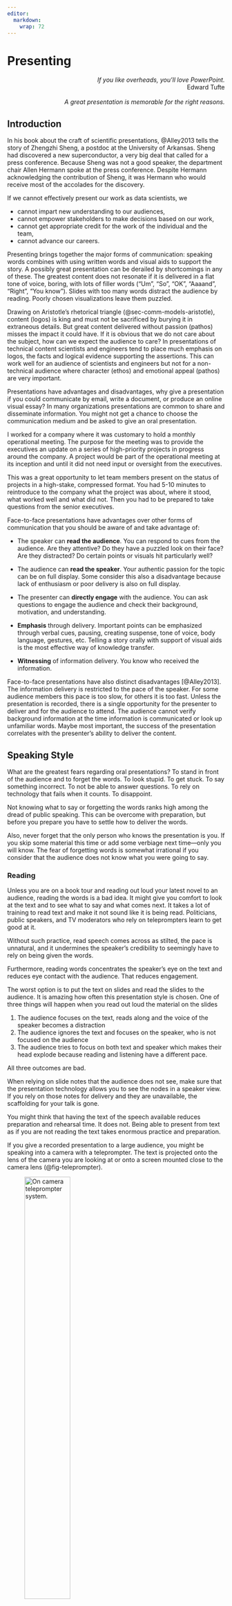 ```yaml
---
editor: 
  markdown: 
    wrap: 72
---
```


<style>
.flushright {
   text-align: right;
}
</style>

# Presenting {#sec-presenting}

:::: {.callout-tip title="Quote"}
::: {.flushright data-latex=""}
*If you like overheads, you'll love PowerPoint.*\
Edward Tufte\
\
*A great presentation is memorable for the right reasons.*
:::
::::

## Introduction

In his book about the craft of scientific presentations, @Alley2013
tells the story of Zhengzhi Sheng, a postdoc at the University of
Arkansas. Sheng had discovered a new superconductor, a very big deal
that called for a press conference. Because Sheng was not a good
speaker, the department chair Allen Hermann spoke at the press
conference. Despite Hermann acknowledging the contribution of Sheng, it
was Hermann who would receive most of the accolades for the discovery.

If we cannot effectively present our work as data scientists, we

-   cannot impart new understanding to our audiences,
-   cannot empower stakeholders to make decisions based on our work,
-   cannot get appropriate credit for the work of the individual and the
    team,
-   cannot advance our careers.

Presenting brings together the major forms of communication: speaking words
combines with using written words and visual aids to support the story. A 
possibly great presentation can be derailed by shortcomings in any of these. 
The greatest content does not resonate if it is delivered in a flat tone of
voice, boring, with lots of filler words ("Um", "So", "OK", "Aaaand", "Right", 
"You know"). Slides with too many words distract the audience by reading. Poorly
chosen visualizations leave them puzzled.

Drawing on Aristotle's rhetorical triangle (@sec-comm-models-aristotle),
content (logos) is king and must not be sacrificed by burying it in
extraneous details. But great content delivered without passion (pathos)
misses the impact it could have. If it is obvious that we do not care
about the subject, how can we expect the audience to care? In
presentations of technical content scientists and engineers tend to
place much emphasis on logos, the facts and logical evidence supporting
the assertions. This can work well for an audience of scientists and
engineers but not for a non-technical audience where character (ethos)
and emotional appeal (pathos) are very important.

Presentations have advantages and disadvantages, why give a presentation
if you could communicate by email, write a document, or produce an
online visual essay? In many organizations presentations are common to
share and disseminate information. You might not get a chance to choose
the communication medium and be asked to give an oral presentation.

::: {.callout-note title="Personal Experience" collapse="true"}
I worked for a company where it was customary to hold a monthly
operational meeting. The purpose for the meeting was to provide the
executives an update on a series of high-priority projects in progress
around the company. A project would be part of the operational meeting
at its inception and until it did not need input or oversight from the
executives.

This was a great opportunity to let team members present on the status
of projects in a high-stake, compressed format. You had 5-10 minutes to
reintroduce to the company what the project was about, where it stood,
what worked well and what did not. Then you had to be prepared to take
questions from the senior executives.
:::

Face-to-face presentations have advantages over other forms of
communication that you should be aware of and take advantage of:

-   The speaker can **read the audience**. You can respond to cues from
    the audience. Are they attentive? Do they have a puzzled look on
    their face? Are they distracted? Do certain points or visuals hit
    particularly well?

-   The audience can **read the speaker**. Your authentic passion for
    the topic can be on full display. Some consider this also a
    disadvantage because lack of enthusiasm or poor delivery is also on
    full display.

-   The presenter can **directly engage** with the audience. You can ask
    questions to engage the audience and check their background,
    motivation, and understanding.

-   **Emphasis** through delivery. Important points can be emphasized
    through verbal cues, pausing, creating suspense, tone of voice, body
    language, gestures, etc. Telling a story orally with support of
    visual aids is the most effective way of knowledge transfer.

-   **Witnessing** of information delivery. You know who received the
    information.

Face-to-face presentations have also distinct disadvantages
[@Alley2013]. The information delivery is restricted to the pace of the
speaker. For some audience members this pace is too slow, for others it
is too fast. Unless the presentation is recorded, there is a single
opportunity for the presenter to deliver and for the audience to attend.
The audience cannot verify background information at the time
information is communicated or look up unfamiliar words. Maybe most
important, the success of the presentation correlates with the
presenter's ability to deliver the content.

## Speaking Style

What are the greatest fears regarding oral presentations? To stand in
front of the audience and to forget the words. To look stupid. To get
stuck. To say something incorrect. To not be able to answer questions.
To rely on technology that fails when it counts. To disappoint.

Not knowing what to say or forgetting the words ranks high among the
dread of public speaking. This can be overcome with preparation, but
before you prepare you have to settle how to deliver the words.

Also, never forget that the only person who knows the presentation is
you. If you skip some material this time or add some verbiage next
time---only you will know. The fear of forgetting words is somewhat
irrational if you consider that the audience does not know what you were
going to say.

### Reading

Unless you are on a book tour and reading out loud your latest novel to
an audience, reading the words is a bad idea. It might give you comfort
to look at the text and to see what to say and what comes next. It takes
a lot of training to read text and make it not sound like it is being
read. Politicians, public speakers, and TV moderators who rely on
teleprompters learn to get good at it.

Without such practice, read speech comes across as stilted, the pace is
unnatural, and it undermines the speaker's credibility to seemingly have
to rely on being given the words.

Furthermore, reading words concentrates the speaker's eye on the text
and reduces eye contact with the audience. That reduces engagement.

The worst option is to put the text on slides and read the slides to the
audience. It is amazing how often this presentation style is chosen. One
of three things will happen when you read out loud the material on the
slides

1.  The audience focuses on the text, reads along and the voice of the
    speaker becomes a distraction
2.  The audience ignores the text and focuses on the speaker, who is not
    focused on the audience
3.  The audience tries to focus on both text and speaker which makes
    their head explode because reading and listening have a different
    pace.

All three outcomes are bad.

When relying on slide notes that the audience does not see, make sure
that the presentation technology allows you to see the nodes in a
speaker view. If you rely on those notes for delivery and they are
unavailable, the scaffolding for your talk is gone.

You might think that having the text of the speech available reduces
preparation and rehearsal time. It does not. Being able to present from
text as if you are not reading the text takes enormous practice and
preparation.

::: callout-tip
If you give a recorded presentation to a large audience, you might be
speaking into a camera with a teleprompter. The text is projected onto
the lens of the camera you are looking at or onto a screen mounted close
to the camera lens (@fig-teleprompter).

![On camera teleprompter
system.](images/teleprompter.png){#fig-teleprompter
fig-align="center" width="50%"}

This is a particularly difficult setup. You have a limited field of
vision, you have to look into the camera, you are also looking at the
text you need to deliver, and you have to deliver it as if you are not
reading.

A device that helps make the delivery more natural is to not look
directly at the text and to not stare directly at the camera, but to
move your eyes around the edges of the camera. This appears to the
audience on the other side of the camera as if you are looking around
the room. While looking at the bottom frame, then the side frame, then
the top frame, and the bottom frame again, you can glance at the words
on the teleprompter. Then *all* you have to do is deliver those words as
if you had not read them.
:::

### Memorization

On the other spectrum from relying on seeing the actual text of the
speech is memorization of the speech. This delivery style has advantages
and disadvantages too.

Like reading, the text is precise and identical every time the speech is
given. The speaker seems immediately credible for their recall of
complex material. They appear to *really know their stuff*.

However, speaking from memory comes with pitfalls. What if you do not
remember the words? The environment in which you memorize and rehearse
is likely very different from the environment in which you deliver the
presentation. When your body floods with adrenaline at the beginning of
the speech, bright lights are shining in your eyes, and all eyes are on
you, will you remember every word?

When speaking from memory, the pace can be unnatural and the speech can
appear too rehearsed and fake. An audience question can throw you off,
there is no opportunity to make adjustments to the speech on the fly.

### Off the Cuff

Also known as **impromptu** speech, you are delivering without
preparation and without additional aids such as notes, cue cards,
comfort monitors, or teleprompters.

Impromptu speech is the polar opposite of reading text. You are
freewheeling it. The material is flexible and can be adjusted on the
fly, it will be (slightly) different every time. There is typically no
outline unless the impromptu speech provides it as part of the oratory.
The audience might not be sure where you are going.

The potential for disaster is high with this delivery form.

### Extemporaneous Speech

**Extemporaneous** speaking simply means delivering a well-rehearsed
speech without memorizing every word based on an outline of the
material. It is the speaking style we recommend you should adopt.

When speaking extemporaneously, the pace and delivery is natural and the
content is similar but not identical. The audience knows the outline of
the talk and understands the broad strokes. You can adjust the pace and
wording on the fly if necessary.

Speaking extemporaneously takes much practice and preparation. You
commit to memory the outline of the talk and generate the words on the
spot, even under pressure. Cue cards or notes can help you keep track of
the outline and important points you need to make, without providing the
exact wording.

When using slides, only a small fraction of the text appears on the
slides. The slide content helps both speaker and audience to follow the
organization of the talk.

When using note cards, leave them in your pocket or at the podium. Do
not carry them around and look at them. This undermines the credibility
of the speaker. It is OK to silently look at the notes, but while
speaking to the audience the notes should be out of the way.

::: {.callout-note title="Personal Experience" collapse="true"}
I attended a presentation by noted journalist and biographer Walter
Isaacson some years ago. He presented on one of his latest book
"Innovators", a book about the creation of computing and the internet.
It was a great speech---I think.

He had notes written out in longhand and just before stepping on stage
he slipped them into the inside pocket of his jacket. Or so he thought.
He had missed the pocket and the pages were now held by only friction
between the two sides of the jacket. As he moved around the stage the
pages tried more and more to to escape from the jacket. The audience was
captivated, following the journey of the note pages, until they finally
dropped to the floor. That is all I remember from the speech.
:::

------------------------------------------------------------------------

An end-to-end presentation can involve multiple delivery styles. The
overall style can be extemporaneous but you might choose to memorize the
first few sentences and the end. You can show and read quotes to make
sure they are quoted precisely. When answering questions you use
impromptu speech.

### Preparation and Rehearsal

::: {.callout-note title="Personal Experience" collapse="true"}
I was scheduled to give a 11-minute presentation about artificial
intelligence from the main stage of a large user conference to about
5,000 attendees. In preparing for the talk I was informed that several
comfort monitors would be mounted near the edge of the stage; someone
would scroll the text of my speech from the production area (essentially
teleprompters).

The speech was made more complex because I decided to give it while
roaming back and forth across the stage on a hands-free [Segway
Ninebot](https://store.segway.com/ninebot-s2). This was symbolic of
being assisted by technology---we are driving it, it is not driving us.
Clever, eh?

I prepared for the talk by rehearsing it on the 45-minute loop walking
around a lake in the neighborhood. I could fit three to four deliveries
into a loop every other day. Rehearsing meant speaking it out loud,
folks were probably scratching their head when they saw me talking
loudly about artificial intelligence while exercising.

Separately, I practiced on the Segway.

By the time of the presentation the teleprompting on the comfort
monitors was not necessary. It was reassuring to know that the text was
there should I need to be reminded. Because of the many rehearsals
talking out loud, this was just another one of those occasions giving
the speech. I could concentrate on not driving the Segway off the stage.
:::

When you attend an enjoyable 20-minute presentation, you do not see the
hard work and preparation that made the presentation enjoyable. Creating
and delivering great presentations takes time. Even creating and
delivering good or average presentations takes time.

Regardless of which speaking style you use, you have to prepare for it
and the preparation must match the style. For example, giving great
unrehearsed, impromptu speeches is very difficult and requires skill and
preparation. You have to organize the material on the fly, construct
stories as you go, be in total command of the material, and engage the
audience without the help of other aids.

You might be required to read text when a comfort monitor or
teleprompter is used and have to prepare and rehearse to deliver with a
natural tone and pace despite reading.

Most speakers are under-prepared rather than over-prepared.

::: {.callout-note title="Personal Experience" collapse="true"}
I was fortunate to have an office next to a professor who had won the
highest teaching awards at the university. Having taken courses from him
myself as a student I remembered the carefully chosen class material,
the clever derivations that let us *see the light*, and the masterful
oral delivery.

When I later joined the university as an assistant professor, our
offices were next to each other. Before every lecture, even for a course
he had taught many times before, he rehearsed the lecture in his office
by speaking out loud important parts of the content. That meticulous and
dedicated preparation contributed to his teaching excellence.
:::

Preparation and rehearsal also reduces the chances that Murphy's Law
strikes.

#### Murphy's law

Named after aerospace engineer Edward A. Murphy, Jr., the law is quoted
as

> *Anything that can go wrong will go wrong.*

> *If something can go wrong, it will.*

> *If there is a possibility of several things going wrong, the one that
> will cause the most damage will be the one to go wrong.*

A corollary of the last law is that if something can go wrong at a worse
time it will happen then.

Examples of Murphy's law in presentations are many. As you can imagine,
these failures are mostly not unforeseeable events you are powerless
against. Most of the times they are foreseeable problems that you did
not anticipate and did not prepare for.

-   The presentation works great on your laptop but you are presenting
    from someone else's device that is lacking the necessary fonts.

-   A demo crashes because the presentation machine does not have the
    right software installed.

-   A presentation relies on access to the internet, but that is not
    available when presenting from a client's conference room.

-   The internet bandwidth does not support the download speed needed to
    run an animation smoothly.

-   No sound

-   The projector overheats and goes into cooldown mode in the middle of
    the presentation.

-   You forgot to enable screen sharing on the Mac for the specific
    video hosting technology.

-   The demo that worked well every time in rehearsal produces really
    strange results when it matters, because you did not set a random
    number seed that would make the demo reproducible.

-   The poster presentation looked great on the computer screen but what
    comes back from the printing center has wonky spacing of paragraphs
    and graphics. The layout is completely off.

::: {.callout-note title="Personal Experience" collapse="false"}
Here are some examples where Murphy's law struck presentations I gave or
attended and lessons learned.

1.  **This happened**. An executive gave a demonstration of social media
    analytics to the CEO, producing word clouds of the topics most
    talked about on Twitter (as it was called back then). The technology
    worked great, the problem was that they queried Twitter live at the
    time of the demo, and whatever threads they pulled were discussing
    some X-rated topics. The word cloud produced from that data was
    memorable.\
    **Lesson**. If you use real-time data in a demo, get a copy of the
    data first, so you know what you are dealing with. Especially when
    pulling data from the internet, it can be an unfriendly place. Save
    the data to some place and stream it from there to the application.
    This is still a live, real-time demo, but it is repeatable. Let the
    audience know that this is what you are doing.

2.  **This happened**. A candidate for a teaching position gave a test
    lecture that involved a live Python demo. The machine learning model
    he was lecturing about was applied to a small data set to facilitate
    training during class---nothing wrong with that. However the results
    of the analysis were not meaningful and did not support the points
    he was trying to make.\
    **Lesson**. Random number generators affect statistical results that
    depend on random numbers in some form. Many data science tasks
    invole random numbers. The effect of different random number streams
    is particularly striking with small data sets and small sample
    sizes, situations that are common in demos that are designed to make
    a point. Make sure you fix the random number stream by setting a
    seed in a demo that depends on randomness.

3.  **This happened**. We were rehearsing a large on-stage presentation
    to several thousand attendees of a software conference. The
    presentation was also being streamed live to a worldwide audience.
    The presentation involved four individual live demos by developers
    of the particular aspect of the software. It was a big deal for the
    developers to be asked to present their work on such a stage. They
    had all worked very hard on the presentations, we had rehearsed a
    number of times at company headquarters. The planning and
    preparation for such an event takes months. The on-stage rehearsal
    also went very well, no glitches or hiccups, everybody was on top of
    their material. We needed internet for the software to work and had
    brought our own corporate network to the venue so we could hardwire
    all machines. That is preparation!\
    \
    The next day, when it counted, the second or third demo in the
    lineup did not work at all. It was like the internet was not working
    for that machine. The developer tried to fix things but was not sure
    what was going on---while thousands were watching in real time. As
    moderator of the show I had to improvise and move on, not being able
    to cover that part of the show. The developer was mortified and
    embarrassed. To this day I am not sure whether he ever recovered
    from this experience.\
    \
    **What went wrong?** During on-stage rehearsal the developer forgot
    to plug in the Ethernet cable for the corporate network into his
    laptop. He had run over WiFi and that had worked. After rehearsal,
    the stage was sequestered and all machines remained on stage for the
    show in the morning. The machine thus did not get another change to
    be plugged into the network. While WiFi worked fine during rehearsal
    with just a few folks in the room, it broke down when thousands of
    attendees brought their laptops and smart phones into the room.\
    **Lesson**. Even after the most meticulous preparation there is
    something that can get overlooked. If you have multiple things, like
    multiple laptops in this case, are they all the same? Be prepared to
    improvise.

4.  **This happened**. A presentation in a hotel ballroom to about 100
    attendees. A small production area in the back of the room handled
    projection on two large screens, microphones, etc. In the middle of
    the presentation the mic dies and the screens go black. The onstage
    laptop shows the presentation but everything else is dead.\
    **What went wrong?** The cables that ran from the front of the
    room---where the screens were located---to the production area in
    the back were supposed to be covered and taped to the floor. You
    don't want folks to trip over cables or cables come unplugged. It so
    happened that just under a desk in the production area the main
    cable feeding power to the stage was extended by another cable and
    the two sides had not been taped down. As an engineer moved his feet
    he knocked the connection loose and the room went dark.\
    **Lesson**. Be prepared to improvise.
:::

Preparation helps reduce the chances that presentations derail. In
several of the examples, live demos were involved and that adds a
certain risk. Many eschew running anything live for fear that things
could go wrong. I have always loved demoing things live, running
software in real time, analyzing real data during presentations. It
makes presentations more interesting, more dynamic, and more real.

My advice is not to drop demos and live material and to be prepared for
the occasional hiccup when things do not work. For example, have a video
of the demo handy (stored locally on your machine) that you produced
ahead of time. If the technology does not work for the live demo, show
the video.

Almost all live elements in presentations worked for me. The few that
failed in some way are not reason enough to give up on it.

## Mistakes

@Alley2013 lists many critical errors in scientific presentations. These
also apply to presenting data science content. We summarize some
mistakes here unless they have been covered elsewhere in this chapter.

1.  **The Wrong Speech**. You might be giving the wrong speech if you
    are ...

    -   Not targeting the audience
    -   Not grasping the purpose of the presentation
    -   Not considering the occasion of the presentation
    -   Not considering the format of the presentation (bringing slides
        to a roundtable)

2.  **Boring the Audience**. "Are you not entertained?" To avoid the
    stinging criticism of a boring presentation, remember storytelling.

    -   Make connections with the audience
    -   Engage the audience emotionally
    -   Use metaphors and analogies to relate concepts
    -   Be passionate
    -   Tell stories
    -   Do not overwhelm the audience with details

3.  **Covering too Much**. If you spend 80% of the project doing X, it
    does not mean you should spend 80% of the project presentation
    talking about X. Overwhelming the audience with too much content is
    bad, as is covering content at too great a depth. You should start
    the presentation at the level of knowledge of your audience. If the
    goal for the audience is to learn, then you take them from their
    existing level of knowledge to a higher one. The difficulty is
    assessing their knowledge accurately.\
    \
    Too many presentations try to convey all the work that has been done
    rather than address what the audience wants and needs. If the
    audience does not want or need to learn, why give a lecture?\
    \
    Imagine the amount of information the audience can consume as the
    area of a rectangle, the sides represent the **scope** (or breadth)
    of the talk and the **depth** at which the scope is covered. Shorter
    talks, or talks to audiences with less pre-existing knowledge work
    with a smaller area. Now you need to decide how to arrange that area
    into scope x depth (@fig-scope-depth). Less scope at greater depth
    or greater scope at lesser depth.
    A wider scope touches on more topics and allows the audience to
    connect with *something* in the talk.

    ![The amount of information covered as a function of scope and
    depth](images/scope_and_depth.png){#fig-scope-depth
    fig-align="center" width="70%"}
    

4.  **Losing the Audience at the Start**. Make the beginning of the
    presentation as clear and engaging as possible. Moving on from a
    title slide too fast or an outline slide that would help the
    audience mentally organize the topic is a recipe for losing the
    audience at the start. If there are no opportunities to ask
    questions or to get feedback, you might not get them back.

5.  **Losing the Audience along the Way**. It is easy for the audience
    to fall behind during presentations, even when the presentation is
    carefully structured. They do not have the luxury to go back and
    look at something a second time or to take a time out and think
    about what was just said. By the time they are done contemplating a
    point the speaker made, the presentation has moved on and increased
    the gap between speaker and audience./ / An audience that falls
    behind is getting lost. To minimize the chances of losing the
    audience you can use a few devices. Mak sure the audience knows the
    destination of the presentation. Remind them during the presentation
    where they are now relative to the destination. The old adage "Tell
    them what you are going to tell them. Tell them. Then tell them what
    you just told them" applies here. Avoid going off topic or
    tangential ruminations. Make sure the audience knows when you are
    speculating, presenting straw-man proposals, and when you are
    stating facts. Let the audience know when the presentation is
    transitioning from the beginning to the middle and to the end
    (remember the ABT formula). Pause at transition points to allow the
    audience to collect their thoughts and catch up with you.

6.  **PowerPoint (or Google Slides or ...)**. The use of presentation
    software such as Microsoft PowerPoint or Google Slides is common and
    often expected. Unfortunately, it is not a good format to transfer
    knowledge as we know from the discussion of storytelling
    (@sec-story-telling). Jeff Bezos, founder and former CEO of Amazon,
    famously disallowed the use of PowerPoint at Amazon.\
    \
    If you use PowerPoint-style software in presentations, we recommend
    the assertion--evidence format for slides. A headline-style title
    provides the assertion of the slide, the important message being
    conveyed. The remainder of the slide consists of few bullets (if
    any) and visuals that provide evidence of the assertion.\
    \
    The default slide layouts offered by PowerPoint are not necessarily
    good presentation aids. If you have a title slide, dress it up with
    an image that connects to the presentation, rather than showing the
    title of the talk and the speaker affiliation. Short talks do not
    need an outline talk, if you add an outline, think of a format
    different from a bullet list. Try to get away from bullet lists as
    much as you can. How about an assertion or simple sentence centered
    on the slide as the only element?

::: {.callout-tip title="Personal Experience"}
During my time in the corporate world, the visual aids in my
presentations changed greatly; from the typical sequence of bullet lists
to slides that contain a single image, filling the entire area, with a
single term or to slides that contained only a few words to help
with organizing a topic. @fig-analytics-econ and @fig-five-trends are examples of 
this design philosophy.

![A "typical" presentation slide.](images/AnalyticsEconomy.png){#fig-analytics-econ
fig-align="center" width="70%"}

![Presentation slide organizing a topic.](images/FiveTrends.png){#fig-five-trends fig-align="center" width="70%"}


While the slide is shown, I present on the topic displayed as text. The
format is visually engaging but keeps the audience focus on the speaker.
They are not distracted by text on the slides or what else is going on
with the slide, except for taking in the image. Since a slide might stay
up for several minutes, the audience has time to connect the elements of
the background image with the presentation. A downside of this approach
is the need for high-quality images. And you need to know your
presentation, the slides are not much help to the speaker to recall the
material.

A nice side effect of adopting this design, no one has ever
requested to use my slides in their presentations. Ha! 😄
:::

7. **Not Paying Attention**. There is much that a communicator needs to pay
attention to and failure to do so can derail a communication effort. As a presenter,
you need to pay attention to the environment, the audience, the technology, 
and to yourself. A separate chapter is dedicated to *Paying Attention* (@sec-attention)
because there is so much to it.


## Checklist for Oral Presentations

### Content

### Structure

ABT

### Visual Aids

### Delivery

## Presenting over Video

Since the COVID-19 pandemic, presenting over video has become
commonplace.
